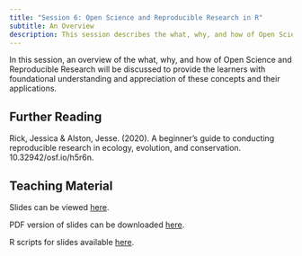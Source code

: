 ```yaml
---
title: "Session 6: Open Science and Reproducible Research in R"
subtitle: An Overview
description: This session describes the what, why, and how of Open Science and Reproducible Research in R.
---
```



In this session, an overview of the what, why, and how of Open Science and Reproducible Research will be discussed to provide the learners with foundational understanding and appreciation of these concepts and their applications.

## Further Reading

Rick, Jessica & Alston, Jesse. (2020). A beginner’s guide to conducting reproducible research in ecology, evolution, and conservation. 10.32942/osf.io/h5r6n.

## Teaching Material

Slides can be viewed [here](https://oxford-ihtm.io/open-reproducible-science/session6.html).

PDF version of slides can be downloaded [here](https://oxford-ihtm.io/open-reproducible-science/pdf/session6-open-reproducible-science.pdf).

R scripts for slides available [here](https://github.com/OxfordIHTM/open-reproducible-science/blob/main/session6.Rmd).

